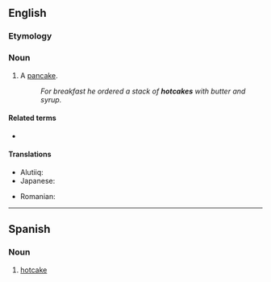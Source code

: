 ==English==

===Etymology===
{{compound|en|hot|cake}}

===Noun===
{{en-noun}}

# A [[pancake]].
#: ''For breakfast he ordered a stack of '''hotcakes''' with butter and syrup.''

====Related terms====
* {{l|en|sell like hotcakes}}

====Translations====
{{trans-top|pancake}}
* Alutiiq: {{t|ems|haatkiik}}
* Japanese: {{t+|ja|ホットケーキ|tr=hottokēki|sc=Jpan}}
{{trans-mid}}
* Romanian: {{t+|ro|clătită|f}}
{{trans-bottom}}

----

==Spanish==

===Noun===
{{es-noun|m}}

# [[#English|hotcake]]
